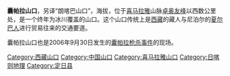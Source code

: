 {{Infobox mountain pass
| name = 囊帕拉山口 <br> (坤布拉)
| photo = NangpaLa.jpg
| photo_caption = 旅行商队穿越囊帕拉山口，在图中的山是{{tsl|en|Lunag Ri|Lunag Ri}}。
| elevation_m = 5716
| elevation_ref = 
| traversed = 
| location = {{NPL}}[[萨加玛塔专区|萨加玛塔专区]] – {{CHN}}[[西藏自治区|西藏自治区]]
| range = [[喜马拉雅山脉|喜马拉雅山脉]]
| map = China Tibet relief
| label_position    = top
| coordinates = {{coord|28|06|28|N|86|35|17|E|type:pass|format=dms|display=inline,title}}
| topo = 
}}
'''囊帕拉山口'''，另译“朗喀巴山口”，海拔{{convert|5716|m|ft}}，位于[[喜马拉雅|喜马拉雅]]山脉[[卓奥友峰|卓奥友峰]]以西数公里处，是一个终年为冰川覆盖的山口。这个山口传统上是[[西藏|西藏]]的藏人与尼泊尔的[[夏尔巴人|夏尔巴人]]进行贸易往来的交通要道。

囊帕拉山口也是2006年9月30日发生的[[囊帕拉枪杀事件|囊帕拉枪杀事件]]的现场。

{{DEFAULTSORT:Nangpa La}}
{{中国山口}}
[[Category:西藏山口|Category:西藏山口]]
[[Category:中国山口|Category:中国山口]]
[[Category:喜马拉雅山口|Category:喜马拉雅山口]]
[[Category:日喀则地理|Category:日喀则地理]]
[[Category:定日县|Category:定日县]]